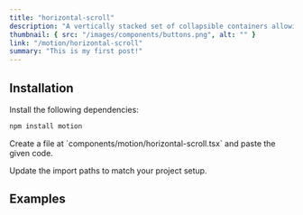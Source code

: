 ```yaml
---
title: "horizontal-scroll"
description: "A vertically stacked set of collapsible containers allowing users to toggle content visibility. Customize the animation effects with variants and transitions for expanding/collapsing the sections."
thumbnail: { src: "/images/components/buttons.png", alt: "" }
link: "/motion/horizontal-scroll"
summary: "This is my first post!"
---
```


<ComponentPreview name="horizontal-scroll-demo" />

## Installation

<Steps>
<Step>
Install the following dependencies:
</Step>

```bash 
npm install motion
```

<Step>
    Create a file at `components/motion/horizontal-scroll.tsx` and paste the
    given code.
</Step>

<CollapsibleSource name="horizontal-scroll-demo" />

<Step>Update the import paths to match your project setup.</Step>

</Steps>

## Examples

